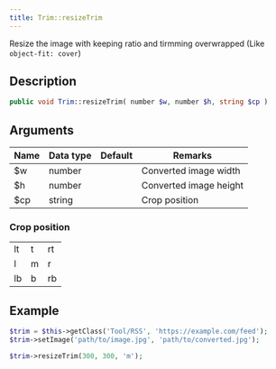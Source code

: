 ```yaml
---
title: Trim::resizeTrim
---
```


Resize the image with keeping ratio and tirmming overwrapped (Like `object-fit: cover`)


## Description

```php
public void Trim::resizeTrim( number $w, number $h, string $cp )
```


## Arguments

| Name | Data type | Default | Remarks                |
| ---- | --------- | ------- | ---------------------- |
| $w   | number    |         | Converted image width  |
| $h   | number    |         | Converted image height |
| $cp  | string    |         | Crop position          |


### Crop position

<table style={{textAlign: 'center'}}>
    <tbody>
        <tr>
            <td>lt</td>
            <td>t</td>
            <td>rt</td>
        </tr>
        <tr>
            <td>l</td>
            <td>m</td>
            <td>r</td>
        </tr>
        <tr>
            <td>lb</td>
            <td>b</td>
            <td>rb</td>
        </tr>
    </tbody>
</table>


## Example

```php title="Controller"
$trim = $this->getClass('Tool/RSS', 'https://example.com/feed');
$trim->setImage('path/to/image.jpg', 'path/to/converted.jpg');

$trim->resizeTrim(300, 300, 'm');
```